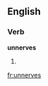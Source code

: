 ==English==

===Verb===
'''unnerves'''

# {{third-person singular of|unnerve}}
{{count page|[[Wiktionary:Page count]]}}

[[fr:unnerves]]